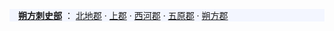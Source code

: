 <div style="clear:both;" class="NavFrame">
<div class="NavHead" style="background-color:#f3f6ff;text-align:left; padding-left:1em;">'''[[朔方刺史部|朔方刺史部]]''' ： [[北地郡|北地郡]] · [[上郡|上郡]] · [[西河郡|西河郡]] · [[五原郡|五原郡]] · [[朔方郡|朔方郡]]
</div>
<div class="NavContent" style="display:none;">
{| class="toccolours" style="font-size:small; text-align:left; width:100%;"
|-
! style="text-align:right;vertical-align:top;white-space:nowrap"|[[北地郡|北地郡]]
|治马领、郁郅、略畔道、义渠道、直路、泥阳、鹑狐、大要、弋居、归德、昫衍、富平、廉县、灵武、？渠。另灵州驻上河农都尉、神灵障驻北部都尉
|-
! style="text-align:right;vertical-align:top;white-space:nowrap"|[[上郡|上郡]]
|治肤施、独乐、阳周、平都、高奴、定阳、雕阴、漆垣、奢延、龟兹（属国都尉）、白土、高望（驻北部都尉）、桢林、平都、襄洛、浅水、雕阴道
|-
! style="text-align:right;vertical-align:top;white-space:nowrap"|[[西河郡|西河郡]]
|治平定、谷罗、广衍、富昌、圜阴、圜阳、鸿门、临水、皋狼、蔺县、隰城、离石、中阳、土军、平周、阴山、美稷（属国都尉）、虎猛（驻西部都尉）、大成（驻南部都尉）、增山（驻北部都尉）
|-
! style="text-align:right;vertical-align:top;white-space:nowrap"|[[五原郡|五原郡]]
|治九原、临沃、稒阳、武都、曼柏、南舆、河阴、宜梁（驻中部都尉）、成宜（驻东部都尉）、西安阳（驻西部都尉）、河目、五原
|-
! style="text-align:right;vertical-align:top;white-space:nowrap"|[[朔方郡|朔方郡]]
|治朔方、渠搜（驻东部都尉）、呼遒、修都、广牧（驻中部都尉）、临河、沃野、临戎、三封、厦（去夏加砚）浑（驻西部都尉）
|-
|}</div></div>